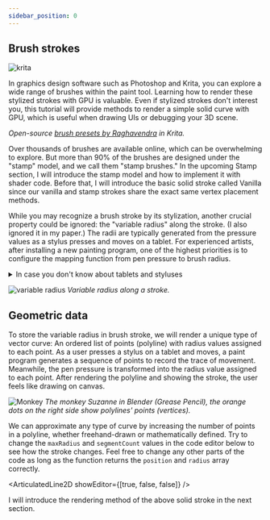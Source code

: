 ```yaml
---
sidebar_position: 0
---
```


## Brush strokes

![krita](https://gitlab.com/raghukamath/krita-brush-presets/-/raw/master/preview.png)

In graphics design software such as Photoshop and Krita, you can explore a wide range of brushes within the paint tool.
Learning how to render these stylized strokes with GPU is valuable.
Even if stylized strokes don't interest you,
this tutorial will provide methods to render a simple solid curve with GPU, which is useful when drawing UIs or debugging your 3D scene.

_Open-source [brush presets by Raghavendra](https://gitlab.com/raghukamath/krita-brush-presets) in Krita._

Over thousands of brushes are available online, which can be overwhelming to explore.
But more than 90% of the brushes are designed under the "stamp" model, and we call them "stamp brushes."
In the upcoming Stamp section, I will introduce the stamp model and how to implement it with shader code.
Before that, I will introduce the basic solid stroke called Vanilla
since our vanilla and stamp strokes share the exact same vertex placement methods.

While you may recognize a brush stroke by its stylization, another crucial property could be ignored: the "variable radius" along the stroke.
(I also ignored it in my paper.)
The radii are typically generated from the pressure values as a stylus presses and moves on a tablet.
For experienced artists, after installing a new painting program, one of the highest priorities is to configure the mapping function from pen pressure to brush radius.

<details>
  <summary>In case you don't know about tablets and styluses</summary>

Digital artists paint on the canvas with dedicated input devices: Tablet and Stylus.
If you're unfamiliar with tablets and styluses, you can watch the video below for more information:

[![Tablet](https://img.youtube.com/vi/83BRMfjJXIk/maxresdefault.jpg)](https://www.youtube.com/watch?app=desktop&v=83BRMfjJXIk)

</details>

![variable radius](./variable-radius.png)
_Variable radius along a stroke._

## Geometric data

To store the variable radius in brush stroke, we will render a unique type of vector curve:
An ordered list of points (polyline) with radius values assigned to each point.
As a user presses a stylus on a tablet and moves, a paint program generates a sequence of points to record the trace of movement.
Meanwhile, the pen pressure is transformed into the radius value assigned to each point.
After rendering the polyline and showing the stroke, the user feels like drawing on canvas.

![Monkey](./monkey.png)
_The monkey Suzanne in Blender (Grease Pencil), the orange dots on the right side show polylines' points (vertices)._

We can approximate any type of curve by increasing the number of points in a polyline, whether freehand-drawn or mathematically defined.
Try to change the `maxRadius` and `segmentCount` values in the code editor below to see how the stroke changes.
Feel free to change any other parts of the code as long as the function returns the `position` and `radius` array correctly.


<ArticulatedLine2D showEditor={[true, false, false]} />

I will introduce the rendering method of the above solid stroke in the next section.
